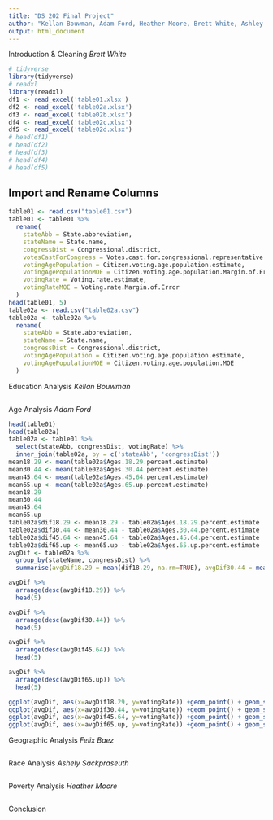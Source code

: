 ```yaml
---
title: "DS 202 Final Project"
author: "Kellan Bouwman, Adam Ford, Heather Moore, Brett White, Ashley Sackpraseuth, Felix Baez"
output: html_document
---
```


Introduction & Cleaning
*Brett White*
    
     
```r
# tidyverse
library(tidyverse)
# readxl
library(readxl)
df1 <- read_excel('table01.xlsx')
df2 <- read_excel('table02a.xlsx')
df3 <- read_excel('table02b.xlsx')
df4 <- read_excel('table02c.xlsx')
df5 <- read_excel('table02d.xlsx')
# head(df1)
# head(df2)
# head(df3)
# head(df4)
# head(df5)
```

## Import and Rename Columns
```r
table01 <- read.csv("table01.csv")
table01 <- table01 %>%
  rename(
    stateAbb = State.abbreviation,
    stateName = State.name,
    congressDist = Congressional.district,
    votesCastForCongress = Votes.cast.for.congressional.representative.for.the.November.6..2018.election,
    votingAgePopulation = Citizen.voting.age.population.estimate,
    votingAgePopulationMOE = Citizen.voting.age.population.Margin.of.Error,
    votingRate = Voting.rate.estimate,
    votingRateMOE = Voting.rate.Margin.of.Error
  )
head(table01, 5)
table02a <- read.csv("table02a.csv")
table02a <- table02a %>%
  rename(
    stateAbb = State.abbreviation,
    stateName = State.name,
    congressDist = Congressional.district,
    votingAgePopulation = Citizen.voting.age.population.estimate,
    votingAgePopulationMOE = Citizen.voting.age.population.MOE
  )
```


Education Analysis
*Kellan Bouwman*

```r

```

Age Analysis
*Adam Ford*

```r
head(table01)
head(table02a)
table02a <- table01 %>%
  select(stateAbb, congressDist, votingRate) %>%
  inner_join(table02a, by = c('stateAbb', 'congressDist'))
mean18.29 <- mean(table02a$Ages.18.29.percent.estimate)
mean30.44 <- mean(table02a$Ages.30.44.percent.estimate)
mean45.64 <- mean(table02a$Ages.45.64.percent.estimate)
mean65.up <- mean(table02a$Ages.65.up.percent.estimate)
mean18.29
mean30.44
mean45.64
mean65.up
table02a$dif18.29 <- mean18.29 - table02a$Ages.18.29.percent.estimate
table02a$dif30.44 <- mean30.44 - table02a$Ages.30.44.percent.estimate
table02a$dif45.64 <- mean45.64 - table02a$Ages.45.64.percent.estimate
table02a$dif65.up <- mean65.up - table02a$Ages.65.up.percent.estimate
avgDif <- table02a %>%
  group_by(stateName, congressDist) %>%
  summarise(avgDif18.29 = mean(dif18.29, na.rm=TRUE), avgDif30.44 = mean(dif30.44, na.rm=TRUE), avgDif45.64 = mean(dif45.64, na.rm=TRUE), avgDif65.up = mean(dif65.up, na.rm=TRUE), votingRate = votingRate )

avgDif %>% 
  arrange(desc(avgDif18.29)) %>%
  head(5)

avgDif %>% 
  arrange(desc(avgDif30.44)) %>%
  head(5)

avgDif %>% 
  arrange(desc(avgDif45.64)) %>%
  head(5)

avgDif %>% 
  arrange(desc(avgDif65.up)) %>%
  head(5)

ggplot(avgDif, aes(x=avgDif18.29, y=votingRate)) +geom_point() + geom_smooth(method='lm')
ggplot(avgDif, aes(x=avgDif30.44, y=votingRate)) +geom_point() + geom_smooth(method='lm')
ggplot(avgDif, aes(x=avgDif45.64, y=votingRate)) +geom_point() + geom_smooth(method='lm')
ggplot(avgDif, aes(x=avgDif65.up, y=votingRate)) +geom_point() + geom_smooth(method='lm')
```

Geographic Analysis
*Felix Baez*

```r

```

Race Analysis
*Ashely Sackpraseuth*

```r

```

Poverty Analysis
*Heather Moore*

```r

```

Conclusion






